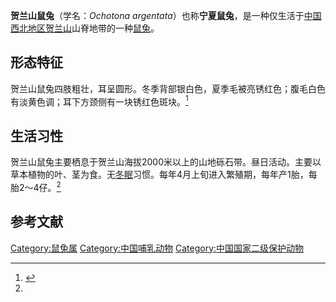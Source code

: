 {{Speciesbox
| name = 贺兰山鼠兔
| image = 
| image_caption =
| status = EN
| status_system = IUCN3.1
| status_ref = <ref name=iucn>{{cite iucn|author=Smith, A.T.|author2=Johnston, C.H.|year=2008|url=https://www.iucnredlist.org/details/41986/0|title=''Ochotona argentata''|access-date=2009-04-10|ref=harv}} Database entry includes a brief justification of why this species is endangered.</ref>
| genus = Ochotona
| species = argentata 
| authority = ([[艾尔弗雷德·布雷热·豪厄尔|Howell]], 1928)
| range_map = Helan Shan Pika area.png
| range_map_caption =贺兰山鼠兔分布范围 
}}
'''贺兰山鼠兔'''（学名：''Ochotona argentata''）也称'''宁夏鼠兔'''，是一种仅生活于[[中国西北地区|中国西北地区]][[贺兰山|贺兰山]]山脊地带的一种[[鼠兔|鼠兔]]。
==形态特征==
贺兰山鼠兔四肢粗壮，耳呈圆形。冬季背部银白色，夏季毛被亮锈红色；腹毛白色有淡黄色调；耳下方颈侧有一块锈红色斑块。<ref name="宁夏新闻网">{{cite web |title=宁夏贺兰山国家森林公园发现世界极危物种贺兰山鼠兔 |url=https://www.nxnews.net/yc/jrww/201805/t20180504_4502298.html |website=宁夏新闻网 |accessdate=2021-03-09}}</ref>
==生活习性==
贺兰山鼠兔主要栖息于贺兰山海拔2000米以上的山地砾石带。昼日活动。主要以草本植物的叶、茎为食。无[[冬眠|冬眠]]习惯。每年4月上旬进入繁殖期，每年产1胎，每胎2～4仔。<ref name="宁夏新闻网"/>

==参考文献==
{{reflist}}
[[Category:鼠兔属|Category:鼠兔属]]
[[Category:中国哺乳动物|Category:中国哺乳动物]]
[[Category:中国国家二级保护动物|Category:中国国家二级保护动物]]